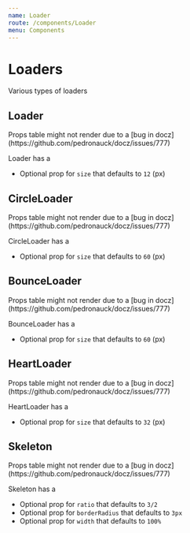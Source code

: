 ```yaml
---
name: Loader
route: /components/Loader
menu: Components
---
```



# Loaders

Various types of loaders

## Loader

<Props of={Loader} />
Props table might not render due to a [bug in docz](https://github.com/pedronauck/docz/issues/777)

Loader has a
- Optional prop for `size` that defaults to `12` (px)

<Playground>
  <Flex alignItems="center" justifyContent="center">
    <Box paddingY="large" bg="whiteout.base" textAlign="center">
      <Loader size={14} />
    </Box>
    <Box paddingY="large" bg="whiteout.dark" textAlign="center" >
      <Loader size={14} context="shadower" />
    </Box>
    <Box paddingY="large" bg="whiteout.base" textAlign="center" >
      <Loader size={14} context="host" />
    </Box>
  </Flex>
</Playground>

## CircleLoader

<Props of={CircleLoader} />
Props table might not render due to a [bug in docz](https://github.com/pedronauck/docz/issues/777)

CircleLoader has a
- Optional prop for `size` that defaults to `60` (px)

<Playground>
  <Flex alignItems="center" justifyContent="center">
    <Box paddingY="large" bg="whiteout.base" textAlign="center">
      <CircleLoader size={20} />
    </Box>
    <Box paddingY="large" bg="whiteout.dark" textAlign="center">
      <CircleLoader size={40} context="shadower" />
    </Box>
    <Box paddingY="large" bg="whiteout.base" textAlign="center">
      <CircleLoader context="host" />
    </Box>
  </Flex>
</Playground>

## BounceLoader

<Props of={BounceLoader} />
Props table might not render due to a [bug in docz](https://github.com/pedronauck/docz/issues/777)

BounceLoader has a
- Optional prop for `size` that defaults to `60` (px)

<Playground>
  <Flex alignItems="center" justifyContent="center">
    <Box paddingY="large" bg="whiteout.base" textAlign="center">
      <BounceLoader size={20} />
    </Box>
    <Box paddingY="large" bg="whiteout.dark" textAlign="center">
      <BounceLoader size={40} context="shadower" />
    </Box>
    <Box paddingY="large" bg="whiteout.base" textAlign="center">
      <BounceLoader context="host" />
    </Box>
  </Flex>
</Playground>

## HeartLoader

<Props of={HeartLoader} />
Props table might not render due to a [bug in docz](https://github.com/pedronauck/docz/issues/777)

HeartLoader has a
- Optional prop for `size` that defaults to `32` (px)

<Playground>
  <Flex alignItems="center" justifyContent="center">
    <Box paddingY="large" bg="whiteout.base" textAlign="center">
      <HeartLoader size={20} />
    </Box>
    <Box paddingY="large" bg="whiteout.dark" textAlign="center">
      <HeartLoader size={40} context="shadower" />
    </Box>
    <Box paddingY="large" bg="whiteout.base" textAlign="center">
      <HeartLoader context="host" />
    </Box>
  </Flex>
</Playground>

## Skeleton

<Props of={Skeleton} />
Props table might not render due to a [bug in docz](https://github.com/pedronauck/docz/issues/777)

Skeleton has a
- Optional prop for `ratio` that defaults to `3/2`
- Optional prop for `borderRadius` that defaults to `3px`
- Optional prop for `width` that defaults to `100%`

<Playground>
  <Flex>
    <Box 
      margin="none" 
      padding="base" 
      bg="neutral.light" 
      width="240px"
    >
      <Skeleton ratio="3/2" />
      <Box marginTop="small">
        <Skeleton ratio="title" borderRadius="0" width="90%"/>
        <Skeleton marginTop="small" ratio="text" width="75%" />
      </Box>
    </Box>
    <Box 
      margin="none" 
      marginLeft="base"
      padding="base" 
      width="240px"
    >
      <Skeleton ratio="3/2" />
      <Box marginTop="small">
        <Box display="inline-block" width="26px">
          <Skeleton ratio="1/1" borderRadius="50%" />
        </Box>
        <Skeleton 
          display="inline-block" 
          marginLeft="small"
          ratio="title" 
          borderRadius="3px" 
          width="80%"
        />
        <Skeleton marginTop="small" ratio="text" width="75%" />
      </Box>
    </Box>
  </Flex>
</Playground>